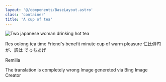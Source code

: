 ```yaml
---
layout: '@/components/BaseLayout.astro'
class: 'container'
title: 'A cup of tea'
---
```

<Title>A cup of tea <Note id="translation"/></Title>

<Image asset="cup_of_tea.jpg"
  direction="right"
  alt="Two japanese woman drinking hot tea"
  noteId="asset"
/>

<Poem>
  <Text>
    Res oolong tea time
    Friend's benefit minute
    cup of warm pleasure
  </Text>

  <Text lang="ja">
    仁比俳句
    <Space/>が、訳は
    <Space/><Space/>でっちあげ
  </Text>

  <Author>Remilia</Author>
</Poem>

<Footnotes>
  <Note id="translation">The translation is completely wrong</Note>
  <Note id="asset">Image genereted via Bing Image Creator</Note>
</Footnotes>